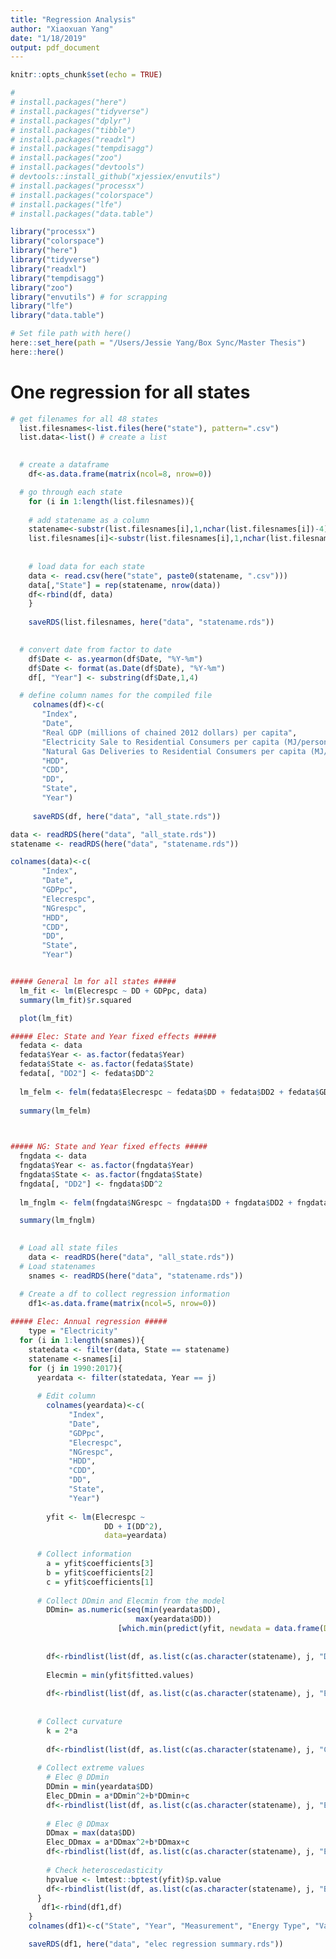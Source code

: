 ```yaml
---
title: "Regression Analysis"
author: "Xiaoxuan Yang"
date: "1/18/2019"
output: pdf_document
---
```


```r
knitr::opts_chunk$set(echo = TRUE)

# 
# install.packages("here")
# install.packages("tidyverse")
# install.packages("dplyr")
# install.packages("tibble")
# install.packages("readxl")
# install.packages("tempdisagg")
# install.packages("zoo")
# install.packages("devtools")
# devtools::install_github("xjessiex/envutils")
# install.packages("processx")
# install.packages("colorspace")
# install.packages("lfe")
# install.packages("data.table")

library("processx")
library("colorspace")
library("here")
library("tidyverse")
library("readxl")
library("tempdisagg")
library("zoo")
library("envutils") # for scrapping
library("lfe")
library("data.table")

# Set file path with here()
here::set_here(path = "/Users/Jessie Yang/Box Sync/Master Thesis")
here::here()
```

# One regression for all states
```r
# get filenames for all 48 states
  list.filesnames<-list.files(here("state"), pattern=".csv")
  list.data<-list() # create a list
 
```

```r
  # create a dataframe
    df<-as.data.frame(matrix(ncol=8, nrow=0))

  # go through each state
    for (i in 1:length(list.filesnames)){
      
    # add statename as a column
    statename<-substr(list.filesnames[i],1,nchar(list.filesnames[i])-4)
    list.filesnames[i]<-substr(list.filesnames[i],1,nchar(list.filesnames[i])-4)
    
    
    # load data for each state
    data <- read.csv(here("state", paste0(statename, ".csv")))
    data[,"State"] = rep(statename, nrow(data))
    df<-rbind(df, data)
    }
   
    saveRDS(list.filesnames, here("data", "statename.rds"))

    
  # convert date from factor to date
    df$Date <- as.yearmon(df$Date, "%Y-%m")
    df$Date <- format(as.Date(df$Date), "%Y-%m")
    df[, "Year"] <- substring(df$Date,1,4)

  # define column names for the compiled file
     colnames(df)<-c(
       "Index",
       "Date", 
       "Real GDP (millions of chained 2012 dollars) per capita",
       "Electricity Sale to Residential Consumers per capita (MJ/person)", 
       "Natural Gas Deliveries to Residential Consumers per capita (MJ/person)", 
       "HDD",
       "CDD",
       "DD",
       "State",
       "Year")
     
     saveRDS(df, here("data", "all_state.rds"))
```

```r
data <- readRDS(here("data", "all_state.rds"))
statename <- readRDS(here("data", "statename.rds"))

colnames(data)<-c(
       "Index",
       "Date", 
       "GDPpc",
       "Elecrespc", 
       "NGrespc", 
       "HDD",
       "CDD",
       "DD",
       "State",
       "Year")


##### General lm for all states #####
  lm_fit <- lm(Elecrespc ~ DD + GDPpc, data)
  summary(lm_fit)$r.squared

  plot(lm_fit)

##### Elec: State and Year fixed effects #####
  fedata <- data
  fedata$Year <- as.factor(fedata$Year)
  fedata$State <- as.factor(fedata$State)
  fedata[, "DD2"] <- fedata$DD^2
   
  lm_felm <- felm(fedata$Elecrespc ~ fedata$DD + fedata$DD2 + fedata$GDP | fedata$Year + fedata$State)
  
  summary(lm_felm)


  
##### NG: State and Year fixed effects #####
  fngdata <- data
  fngdata$Year <- as.factor(fngdata$Year)
  fngdata$State <- as.factor(fngdata$State)
  fngdata[, "DD2"] <- fngdata$DD^2
   
  lm_fnglm <- felm(fngdata$NGrespc ~ fngdata$DD + fngdata$DD2 + fngdata$GDP | fngdata$Year + fngdata$State)

  summary(lm_fnglm)
  

```


```r
  # Load all state files  
    data <- readRDS(here("data", "all_state.rds"))
  # Load statenames
    snames <- readRDS(here("data", "statename.rds"))

  # Create a df to collect regression information
    df1<-as.data.frame(matrix(ncol=5, nrow=0))
    
##### Elec: Annual regression #####
    type = "Electricity"
  for (i in 1:length(snames)){
    statedata <- filter(data, State == statename)
    statename <-snames[i]
    for (j in 1990:2017){
      yeardata <- filter(statedata, Year == j)
      
      # Edit column     
        colnames(yeardata)<-c(
             "Index",
             "Date", 
             "GDPpc",
             "Elecrespc", 
             "NGrespc", 
             "HDD",
             "CDD",
             "DD",
             "State",
             "Year")
      
        yfit <- lm(Elecrespc ~ 
                     DD + I(DD^2),
                     data=yeardata)
      
      # Collect information
        a = yfit$coefficients[3]
        b = yfit$coefficients[2]
        c = yfit$coefficients[1]
        
      # Collect DDmin and Elecmin from the model
        DDmin= as.numeric(seq(min(yeardata$DD), 
                            max(yeardata$DD))
                        [which.min(predict(yfit, newdata = data.frame(DD = seq(min(yeardata$DD), 
                                                                               max(yeardata$DD)))))])
        
        df<-rbindlist(list(df, as.list(c(as.character(statename), j, "DD@min", type, DDmin))))
      
        Elecmin = min(yfit$fitted.values)
        
        df<-rbindlist(list(df, as.list(c(as.character(statename), j, "Energymin", type, Elecmin))))
  
  
      # Collect curvature
        k = 2*a
        
        df<-rbindlist(list(df, as.list(c(as.character(statename), j, "Curvature", type, k))))
  
      # Collect extreme values
        # Elec @ DDmin
        DDmin = min(yeardata$DD)
        Elec_DDmin = a*DDmin^2+b*DDmin+c
        df<-rbindlist(list(df, as.list(c(as.character(statename), j, "Energy@DDmin", type, Elec_DDmin))))
    
        # Elec @ DDmax
        DDmax = max(data$DD)
        Elec_DDmax = a*DDmax^2+b*DDmax+c
        df<-rbindlist(list(df, as.list(c(as.character(statename), j, "Energy@DDmax", type, Elec_DDmax))))
 
        # Check heteroscedasticity
        hpvalue <- lmtest::bptest(yfit)$p.value
        df<-rbindlist(list(df, as.list(c(as.character(statename), j, "Breuch Pagan Pvalue", type, hpvalue))))
      }
       df1<-rbind(df1,df)
    }
    colnames(df1)<-c("State", "Year", "Measurement", "Energy Type", "Value")

    saveRDS(df1, here("data", "elec regression summary.rds"))
```

